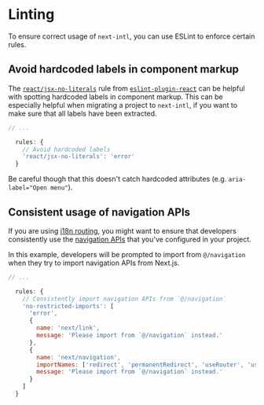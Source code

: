 # Linting

To ensure correct usage of `next-intl`, you can use ESLint to enforce certain rules.

## Avoid hardcoded labels in component markup

The [`react/jsx-no-literals`](https://github.com/jsx-eslint/eslint-plugin-react/blob/master/docs/rules/jsx-no-literals.md) rule from [`eslint-plugin-react`](https://www.npmjs.com/package/eslint-plugin-react) can be helpful with spotting hardcoded labels in component markup. This can be especially helpful when migrating a project to `next-intl`, if you want to make sure that all labels have been extracted.

```javascript filename="eslint.config.js"
// ...

  rules: {
    // Avoid hardcoded labels
    'react/jsx-no-literals': 'error'
  }
```

Be careful though that this doesn't catch hardcoded attributes (e.g. `aria-label="Open menu"`).

## Consistent usage of navigation APIs

If you are using [i18n routing](/docs/getting-started/app-router), you might want to ensure that developers consistently use the [navigation APIs](/docs/routing/navigation) that you've configured in your project.

In this example, developers will be prompted to import from `@/navigation` when they try to import navigation APIs from Next.js.

```javascript filename="eslint.config.js"
// ...

  rules: {
    // Consistently import navigation APIs from `@/navigation`
    'no-restricted-imports': [
      'error',
      {
        name: 'next/link',
        message: 'Please import from `@/navigation` instead.'
      },
      {
        name: 'next/navigation',
        importNames: ['redirect', 'permanentRedirect', 'useRouter', 'usePathname'],
        message: 'Please import from `@/navigation` instead.'
      }
    ]
  }
```
